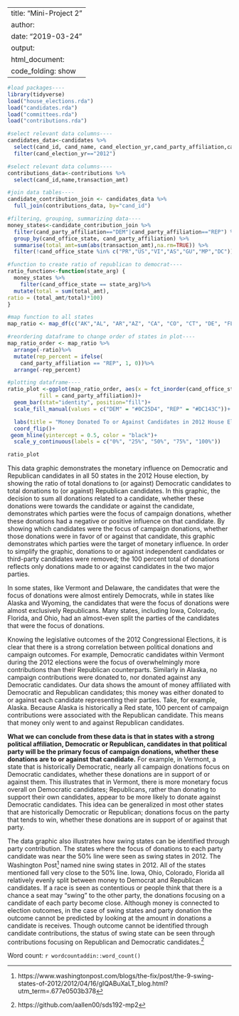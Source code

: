 
---
title: "Mini-Project 2"
author: 
date: "2019-03-24"
output: 
  html_document:
    code_folding: show
---


```r
#load packages----
library(tidyverse)
load("house_elections.rda")
load("candidates.rda")
load("committees.rda")
load("contributions.rda")
```

```r
#select relevant data columns----
candidates_data<-candidates %>%
  select(cand_id, cand_name, cand_election_yr,cand_party_affiliation,cand_office_state) %>%
  filter(cand_election_yr=="2012")
```


```r
#select relevant data columns---- 
contributions_data<-contributions %>%
  select(cand_id,name,transaction_amt)
```


```r
#join data tables----
candidate_contribution_join <- candidates_data %>%
  full_join(contributions_data, by="cand_id") 

```



```r
#filtering, grouping, summarizing data----
money_states<-candidate_contribution_join %>%
  filter(cand_party_affiliation=="DEM"|cand_party_affiliation=="REP") %>%
  group_by(cand_office_state, cand_party_affiliation) %>%
  summarise(total_amt=sum(abs(transaction_amt),na.rm=TRUE)) %>%
  filter(!cand_office_state %in% c("PR","US","VI","AS","GU","MP","DC"))
```


```r
#function to create ratio of republican to democrat----
ratio_function<-function(state_arg) {
  money_states %>%
    filter(cand_office_state == state_arg)%>%
  mutate(total = sum(total_amt),
ratio = (total_amt/total)*100)
}

#map function to all states
map_ratio <- map_df(c("AK","AL", "AR","AZ", "CA", "CO", "CT", "DE", "FL", "GA", "HI", "IA", "ID", "IL", "IN", "KS", "KY", "LA", "MA", "MD", "ME", "MI", "MN", "MO", "MS", "MT", "NC", "ND", "NE", "NH", "NJ", "NM", "NV", "NY", "OH", "OK", "OR", "PA", "RI", "SC", "SD", "TN", "TX", "UT", "VA", "VT", "WA", "WI", "WV", "WY"),ratio_function)
```


```r
#reordering dataframe to change order of states in plot----
map_ratio_order <- map_ratio %>%
  arrange(-ratio)%>%
  mutate(rep_percent = ifelse(
    cand_party_affiliation == "REP", 1, 0))%>%
  arrange(-rep_percent)
```


```r
#plotting dataframe----
ratio_plot <-ggplot(map_ratio_order, aes(x = fct_inorder(cand_office_state), y = ratio, 
          fill = cand_party_affiliation))+
  geom_bar(stat="identity", position="fill")+
  scale_fill_manual(values = c("DEM" = "#0C25D4", "REP" = "#DC143C"))+

  labs(title = "Money Donated To or Against Candidates in 2012 House Election", subtitle = "Organized by State and Candidate's Party", x= "State", y="Percent of Donations by Candidate's Party", fill="Party Affiliation")+
  coord_flip()+
 geom_hline(yintercept = 0.5, color = "black")+
  scale_y_continuous(labels = c("0%", "25%", "50%", "75%", "100%"))

ratio_plot
```

This data graphic demonstrates the monetary influence on Democratic and Republican candidates in all 50 states in the 2012 House election, by showing the ratio of total donations to (or against) Democratic candidates to total donations to (or against) Republican candidates. In this graphic, the decision to sum all donations related to a candidate, whether these donations were towards the candidate or against the candidate, demonstrates which parties were the focus of campaign donations, whether these donations had a negative or positive influence on that candidate. By showing which candidates were the focus of campaign donations, whether those donations were in favor of or against that candidate, this graphic demonstrates which parties were the target of monetary influence. In order to simplify the graphic, donations to or against independent candidates or third-party candidates were removed; the 100 percent total of donations reflects only donations made to or against candidates in the two major parties.

 In some states, like Vermont and Delaware, the candidates that were the focus of donations were almost entirely Democrats, while in states like Alaska and Wyoming, the candidates that were the focus of donations were almost exclusively Republicans. Many states, including Iowa, Colorado, Florida, and Ohio, had an almost-even split the parties of the candidates that were the focus of donations.

Knowing the legislative outcomes of the 2012 Congressional Elections, it is clear that there is a strong correlation between political donations and campaign outcomes. For example, Democratic candidates within Vermont during the 2012 elections were the focus of overwhelmingly more contributions than their Republican counterparts. Similarly in Alaska, no campaign contributions were donated to, nor donated against any Democratic candidates. Our data shows the amount of money affiliated with Democratic and Republican candidates; this money was either donated to or against each candidate representing their parties. Take, for example, Alaska. Because Alaska is historically a Red state, 100 percent of campaign contributions were associated with the Republican candidate. This means that money only went to and against Republican candidates. 

**What we can conclude from these data is that in states with a strong political affiliation, Democratic or Republican, candidates in that political party will be the primary focus of campaign donations, whether these donations are to or against that candidate.** For example, in Vermont, a state that is historically Democratic, nearly all campaign donations focus on Democratic candidates, whether these donations are in support of or against them. This illustrates that in Vermont, there is more monetary focus overall on Democratic candidates; Republicans, rather than donating to support their own candidates, appear to be more likely to donate against Democratic candidates. This idea can be generalized in most other states that are historically Democratic or Republican; donations focus on the party that tends to win, whether these donations are in support of or against that party.

The data graphic also illustrates how swing states can be identified through party contribution. The states where the focus of donations to each party candidate was near the 50% line were seen as swing states in 2012. The Washington Post^[https://www.washingtonpost.com/blogs/the-fix/post/the-9-swing-states-of-2012/2012/04/16/gIQABuXaLT_blog.html?utm_term=.677e0503b378] named nine swing states in 2012. All of the states mentioned fall very close to the 50% line. Iowa, Ohio, Colorado, Florida all relatively evenly split between money to Democrat and Republican candidates. If a race is seen as contentious or people think that there is a chance a seat may “swing” to the other party, the donations focusing on a candidate of each party become close. Although money is connected to election outcomes, in the case of swing states and party donation the outcome cannot be predicted by looking at the amount in donations a candidate is receives. Though outcome cannot be identified through candidate contributions, the status of swing state can be seen through contributions focusing on Republican and Democratic candidates.^[https://github.com/aallen00/sds192-mp2] 

Word count: `r wordcountaddin::word_count()`
